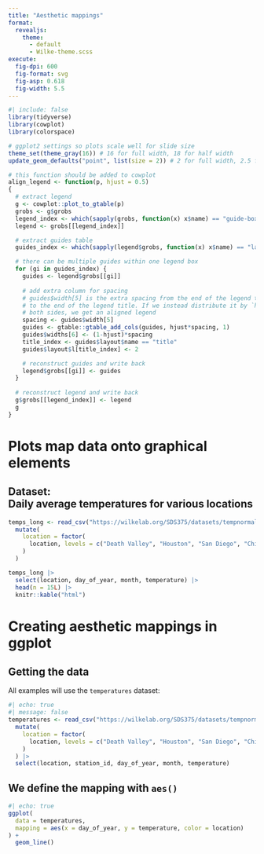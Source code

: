 ```yaml
---
title: "Aesthetic mappings"
format: 
  revealjs:
    theme:
      - default
      - Wilke-theme.scss
execute:
  fig-dpi: 600
  fig-format: svg
  fig-asp: 0.618
  fig-width: 5.5
---
```


```r
#| include: false
library(tidyverse)
library(cowplot)
library(colorspace)

# ggplot2 settings so plots scale well for slide size 
theme_set(theme_gray(16)) # 16 for full width, 18 for half width 
update_geom_defaults("point", list(size = 2)) # 2 for full width, 2.5 for half width

# this function should be added to cowplot
align_legend <- function(p, hjust = 0.5)
{
  # extract legend
  g <- cowplot::plot_to_gtable(p)
  grobs <- g$grobs
  legend_index <- which(sapply(grobs, function(x) x$name) == "guide-box")
  legend <- grobs[[legend_index]]

  # extract guides table
  guides_index <- which(sapply(legend$grobs, function(x) x$name) == "layout")

  # there can be multiple guides within one legend box  
  for (gi in guides_index) {
    guides <- legend$grobs[[gi]]
    
    # add extra column for spacing
    # guides$width[5] is the extra spacing from the end of the legend text
    # to the end of the legend title. If we instead distribute it by `hjust:(1-hjust)` on
    # both sides, we get an aligned legend
    spacing <- guides$width[5]
    guides <- gtable::gtable_add_cols(guides, hjust*spacing, 1)
    guides$widths[6] <- (1-hjust)*spacing
    title_index <- guides$layout$name == "title"
    guides$layout$l[title_index] <- 2

    # reconstruct guides and write back
    legend$grobs[[gi]] <- guides
  }
  
  # reconstruct legend and write back
  g$grobs[[legend_index]] <- legend
  g
}
```

# Plots map data onto graphical elements

## Dataset:<br>Daily average temperatures for various locations

::: {.small-font}
```r
temps_long <- read_csv("https://wilkelab.org/SDS375/datasets/tempnormals.csv") |>
  mutate(
    location = factor(
      location, levels = c("Death Valley", "Houston", "San Diego", "Chicago")
    )
  )

temps_long |>
  select(location, day_of_year, month, temperature) |>
  head(n = 15L) |>
  knitr::kable("html")
```
:::


# Creating aesthetic mappings in ggplot

## Getting the data

All examples will use the `temperatures` dataset:

::: {.xtiny-font}
```r
#| echo: true
#| message: false
temperatures <- read_csv("https://wilkelab.org/SDS375/datasets/tempnormals.csv") |>
  mutate(
    location = factor(
      location, levels = c("Death Valley", "Houston", "San Diego", "Chicago")
    )
  ) |>
  select(location, station_id, day_of_year, month, temperature)
```
:::

## We define the mapping with `aes()`

```r
#| echo: true
ggplot(
  data = temperatures,
  mapping = aes(x = day_of_year, y = temperature, color = location)
) + 
  geom_line()
```

